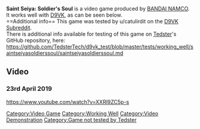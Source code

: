 <strong>Saint Seiya: Soldier's Soul</strong> is a video game produced by [[BANDAI NAMCO]].
<br />
It works well with [[D9VK]], as can be seen below.
<br />
==Additional info==
This game was tested by u/catulirdit on the [[D9VK Subreddit]].
<br />
There is additional info available for testing of this game on [[User:Tedster|Tedster]]'s GitHub repository, here:
<br />
https://github.com/TedsterTech/d9vk_test/blob/master/tests/working_well/saintseiyasoldierssoul/saintseiyasoldierssoul.md

==Video==
===23rd April 2019===
<youtube>https://www.youtube.com/watch?v=XXRl9ZC5p-s</youtube>

[[Category:Video Game]]
[[Category:Working Well]]
[[Category:Video Demonstration]]
[[Category:Game not tested by Tedster]]
